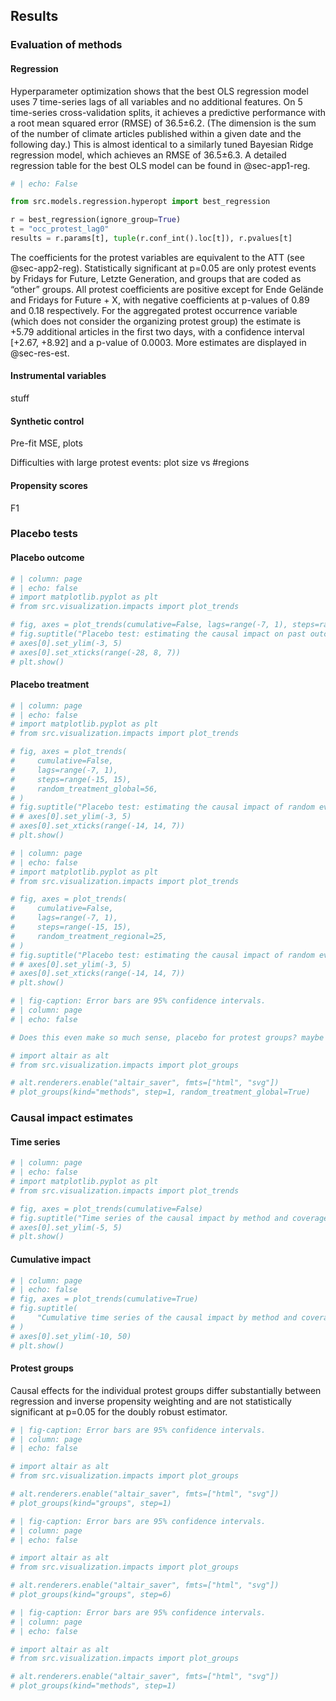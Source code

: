 <!--

Analysis of the results with graphics like bargraphs and boxplots has been made. Statistical methods have been employed to compare different results. AUCs have been obtained. Minimal verification.
+ Attention has been paid to the distribution of the data. Verification has been carried out. Attention is paid to overfitting.
+ Results have been analysed with proper statistics. Model assumptions of statistical methods are verified or methods that do not make assumptions were employed for non-Gaussian data. Checks were made to avoid hidden overfitting.
+ Best approach for obtaining significant results was taken while refraining from p-value hacking.

 -->

## Results

### Evaluation of methods

#### Regression {#sec-res-reg}

Hyperparameter optimization shows that the best OLS regression model uses 7 time-series lags of all variables and no additional features. On 5 time-series cross-validation splits, it achieves a predictive performance with a root mean squared error (RMSE) of 36.5±6.2. (The dimension is the sum of the number of climate articles published within a given date and the following day.) This is almost identical to a similarly tuned Bayesian Ridge regression model, which achieves an RMSE of 36.5±6.3. A detailed regression table for the best OLS model can be found in @sec-app1-reg.

```python
# | echo: False

from src.models.regression.hyperopt import best_regression

r = best_regression(ignore_group=True)
t = "occ_protest_lag0"
results = r.params[t], tuple(r.conf_int().loc[t]), r.pvalues[t]
```

The coefficients for the protest variables are equivalent to the ATT (see @sec-app2-reg). Statistically significant at p=0.05 are only protest events by Fridays for Future, Letzte Generation, and groups that are coded as "other" groups. All protest coefficients are positive except for Ende Gelände and Fridays for Future + X, with negative coefficients at p-values of 0.89 and 0.18 respectively. For the aggregated protest occurrence variable (which does not consider the organizing protest group) the estimate is +5.79 additional articles in the first two days, with a confidence interval [+2.67, +8.92] and a p-value of 0.0003. More estimates are displayed in @sec-res-est.

<!-- MSE generalizability -->

#### Instrumental variables

stuff

#### Synthetic control

Pre-fit MSE, plots

Difficulties with large protest events: plot size vs #regions

#### Propensity scores

F1

### Placebo tests

#### Placebo outcome

```python
# | column: page
# | echo: false
# import matplotlib.pyplot as plt
# from src.visualization.impacts import plot_trends

# fig, axes = plot_trends(cumulative=False, lags=range(-7, 1), steps=range(-28, 8))
# fig.suptitle("Placebo test: estimating the causal impact on past outcomes")
# axes[0].set_ylim(-3, 5)
# axes[0].set_xticks(range(-28, 8, 7))
# plt.show()
```

#### Placebo treatment

```python
# | column: page
# | echo: false
# import matplotlib.pyplot as plt
# from src.visualization.impacts import plot_trends

# fig, axes = plot_trends(
#     cumulative=False,
#     lags=range(-7, 1),
#     steps=range(-15, 15),
#     random_treatment_global=56,
# )
# fig.suptitle("Placebo test: estimating the causal impact of random events")
# # axes[0].set_ylim(-3, 5)
# axes[0].set_xticks(range(-14, 14, 7))
# plt.show()
```

```python
# | column: page
# | echo: false
# import matplotlib.pyplot as plt
# from src.visualization.impacts import plot_trends

# fig, axes = plot_trends(
#     cumulative=False,
#     lags=range(-7, 1),
#     steps=range(-15, 15),
#     random_treatment_regional=25,
# )
# fig.suptitle("Placebo test: estimating the causal impact of random events")
# # axes[0].set_ylim(-3, 5)
# axes[0].set_xticks(range(-14, 14, 7))
# plt.show()
```

```python
# | fig-caption: Error bars are 95% confidence intervals.
# | column: page
# | echo: false

# Does this even make so much sense, placebo for protest groups? maybe leave out.

# import altair as alt
# from src.visualization.impacts import plot_groups

# alt.renderers.enable("altair_saver", fmts=["html", "svg"])
# plot_groups(kind="methods", step=1, random_treatment_global=True)
```

### Causal impact estimates {#sec-res-est}

#### Time series

```python
# | column: page
# | echo: false
# import matplotlib.pyplot as plt
# from src.visualization.impacts import plot_trends

# fig, axes = plot_trends(cumulative=False)
# fig.suptitle("Time series of the causal impact by method and coverage dimension")
# axes[0].set_ylim(-5, 5)
# plt.show()
```

#### Cumulative impact

```python
# | column: page
# | echo: false
# fig, axes = plot_trends(cumulative=True)
# fig.suptitle(
#     "Cumulative time series of the causal impact by method and coverage dimension"
# )
# axes[0].set_ylim(-10, 50)
# plt.show()
```

#### Protest groups

Causal effects for the individual protest groups differ substantially between regression and inverse propensity weighting and are not statistically significant at p=0.05 for the doubly robust estimator.

```python
# | fig-caption: Error bars are 95% confidence intervals.
# | column: page
# | echo: false

# import altair as alt
# from src.visualization.impacts import plot_groups

# alt.renderers.enable("altair_saver", fmts=["html", "svg"])
# plot_groups(kind="groups", step=1)
```

```python
# | fig-caption: Error bars are 95% confidence intervals.
# | column: page
# | echo: false

# import altair as alt
# from src.visualization.impacts import plot_groups

# alt.renderers.enable("altair_saver", fmts=["html", "svg"])
# plot_groups(kind="groups", step=6)
```

```python
# | fig-caption: Error bars are 95% confidence intervals.
# | column: page
# | echo: false

# import altair as alt
# from src.visualization.impacts import plot_groups

# alt.renderers.enable("altair_saver", fmts=["html", "svg"])
# plot_groups(kind="methods", step=1)
```
